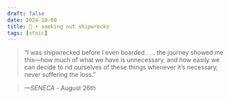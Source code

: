 ```yaml
---
draft: false 
date: 2024-10-08
title: 🗿 • seeking out shipwrecks
tags: [stoic]
---
```


>  “I was shipwrecked before I even boarded . . . the journey showed me this—how much of what we have is unnecessary, and how easily we can decide to rid ourselves of these things whenever it’s necessary, never suffering the loss.”

> *—SENECA* - August 26th